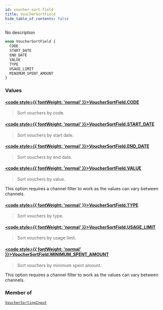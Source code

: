 ```yaml
---
id: voucher-sort-field
title: VoucherSortField
hide_table_of_contents: false
---
```








No description

```graphql
enum VoucherSortField {
  CODE
  START_DATE
  END_DATE
  VALUE
  TYPE
  USAGE_LIMIT
  MINIMUM_SPENT_AMOUNT
}
```


### Values

#### [<code style={{ fontWeight: 'normal' }}>VoucherSortField.<b>CODE</b></code>](#) 
> Sort vouchers by code.
> 

#### [<code style={{ fontWeight: 'normal' }}>VoucherSortField.<b>START_DATE</b></code>](#) 
> Sort vouchers by start date.
> 

#### [<code style={{ fontWeight: 'normal' }}>VoucherSortField.<b>END_DATE</b></code>](#) 
> Sort vouchers by end date.
> 

#### [<code style={{ fontWeight: 'normal' }}>VoucherSortField.<b>VALUE</b></code>](#) 
> Sort vouchers by value.

This option requires a channel filter to work as the values can vary between channels.
> 

#### [<code style={{ fontWeight: 'normal' }}>VoucherSortField.<b>TYPE</b></code>](#) 
> Sort vouchers by type.
> 

#### [<code style={{ fontWeight: 'normal' }}>VoucherSortField.<b>USAGE_LIMIT</b></code>](#) 
> Sort vouchers by usage limit.
> 

#### [<code style={{ fontWeight: 'normal' }}>VoucherSortField.<b>MINIMUM_SPENT_AMOUNT</b></code>](#) 
> Sort vouchers by minimum spent amount.

This option requires a channel filter to work as the values can vary between channels.
> 



### Member of

[`VoucherSortingInput`](../../../developer/api-reference/inputs/voucher-sorting-input)  <Badge class="secondary" text="input"/>



